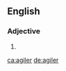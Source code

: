 ==English==

===Adjective===
{{head|en}}

# {{en-comparative of|agile}}

[[ca:agiler]]
[[de:agiler]]